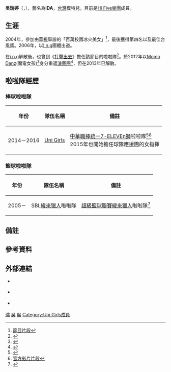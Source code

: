 {{Notability Unreferenced |time=2020-10-11T04:18:23+00:00}}
{{藝人
|姓名 = 吳瑞婷
|類型 = 模特兒
|圖片 =<!--建議使用自由版權圖像-->
|圖片尺寸 =
|圖片簡介 =
|本名 = 吳瑞婷
|外文名 =
|外文 = 
|羅馬拼音 = Wu Jui-Ting
|英文名 = IDA
|暱稱 = IDA.愛達
|其他藝名 = 
|國籍 = {{ROC}}
|民族 = 
|籍貫 = 
|出生日期 = {{birth date and age|1983|2|4}}
|出生地點 = {{TWN}}
|逝世日期 = 
|逝世地點 = 
|職業 = [[模特兒|模特兒]]、[[啦啦隊|啦啦隊]]
|語言 = [[中華民國國語|國語]]、[[台語|台語]]
|教育程度 = [[世新大學|世新大學]]公共關係暨廣告學系<br />[[新店高中|新店高中]]畢業
|宗教信仰 = 
|配偶 = 
|兒女 = 
|父母 = 
|音樂類型 =
|演奏樂器 =
|出道地點 =
|出道作 =
|出道日期 = 
|代表作 = 
|活躍年代 = 2006年-現在
|唱片公司 = 
|經紀公司 = 
|个人工作室 = 
|網站 =
|相關團體 = [[I.n.g|I.n.g]]、[[Barbie_Q|Barbie Q]]、[[魔電女孩|魔電女孩]]、[[Hi_Five樂團|Hi Five樂團]]
|獎項 =
|IMDb =
|現任成員 =
|過往成員 =
|音樂專輯 = 
|電影 =
|主持節目 =
|電視劇 =
|廣播劇 =
|舞台劇 =
|書籍 =
}}
'''吳瑞婷'''（{{lang-en|'''Wu Jui-Ting'''}}，{{bd|1983年|2月4日|catIdx=W吳}}），藝名為'''IDA'''，[[台灣|台灣]]模特兒，目前是[[Hi_Five樂團|Hi Five樂團]]成員。

==生涯==
2004年，參加由[[中華電視公司|華視]]舉辦的「百萬校園冰火美女」<ref group=註>[https://www.youtube.com/watch?v=aTiZTculCdA 節目片段]</ref>，最後獲得第四名以及最佳台風獎。2006年，以[[I.n.g|I.n.g]]團體出道。

在[[i.n.g|i.n.g]]解散後，也曾到《[[打擊出去|打擊出去]]》擔任該節目的啦啦隊<ref group=註>{{Cite web |url=http://ontv.videoland.com.tw/channel/blow_o/default_005b3.asp |title=節目官方網頁 |accessdate=2020-10-11 |archive-date=2016-06-22 |archive-url=https://web.archive.org/web/20160622050329/http://ontv.videoland.com.tw/channel/blow_o/default_005b3.asp |dead-url=no }}</ref>。於2012年以[[Momo_Danz|Momo Danz]](魔電女孩)<ref>{{cite news|url=https://www.epochtimes.com/b5/13/2/3/n3792526.htm|title=魔電女孩《蹦蹦》紅不讓 受邀倫敦開唱|publisher=epochtimes|date=2013-02-03|accessdate=2020-10-11|language=zh-tw|archive-date=2019-12-26|archive-url=https://web.archive.org/web/20191226144037/http://www.epochtimes.com/b5/13/2/3/n3792526.htm|dead-url=no}}</ref>身分重返[[演藝圈|演藝圈]]<ref>{{cite news |author1=歐建智 |title=中職／統一標接班人 辣妹女團長IDA曾是魔電女孩 |url=https://sports.ettoday.net/news/475289 |accessdate=2019-12-17 |work=[[ETtoday|ETtoday]] |date=2015-03-07 |archive-url=https://web.archive.org/web/20191206115816/https://sports.ettoday.net/news/475289 |archive-date=2019-12-06 |dead-url=no }}</ref>，但在2013年已解散。

== 啦啦隊經歷 ==
=== 棒球啦啦隊 ===
{| class="wikitable"
|- 
!年份!!隊伍名稱!!備註
|-
|2014－2016||[[Uni_Girls|Uni Girls]]||[[中華職棒|中華職棒]][[統一7-ELEVEn獅|統一7-ELEVEn獅]]啦啦隊<ref>{{cite news |author1=林宋以情 |title=中職／Uni-girls：搖滾辣妹女團長IDA 最愛棒球超熱血 |url=https://sports.ettoday.net/news/479861?redirect=1 |accessdate=2019-12-17 |work=[[ETtoday|ETtoday]] |date=2015-03-20 |archive-date=2022-03-15 |archive-url=https://web.archive.org/web/20220315145258/https://sports.ettoday.net/news/479861?redirect=1 |dead-url=no }}</ref><ref group=註>[https://www.facebook.com/watch/?v=1217937694933890 官方影片片段]</ref><br />2015年也開始擔任球隊應援團的女指揮
|}

=== 籃球啦啦隊 ===
{| class="wikitable"
|- 
!年份!!隊伍名稱!!備註
|-
|2005－||SBL[[緯來獵人|緯來獵人]]啦啦隊||[[超級籃球聯賽|超級籃球聯賽]][[緯來獵人|緯來獵人]]啦啦隊<ref>{{cite news|url=https://sports.ettoday.net/news/664628|title=影／Uni Girls成員Ida　歷經2個啦啦隊最愛還是運動|publisher=ETtoday新聞雲|date=2016-03-17|accessdate=2020-10-11|language=zh-tw|archive-date=2016-03-22|archive-url=https://web.archive.org/web/20160322041508/http://sports.ettoday.net/news/664628|dead-url=no}}</ref>
|}

== 備註 ==
{{ReflistH|2}}
{{NoteFoot}}
{{ReflistF}}

== 參考資料 ==
{{Reflist|2}}

==外部連結==
*{{Instagram|lovemonkey0204}} {{zh-tw}}
*{{Sinaweibo|1005052661079954}} {{zh-tw}}
*{{Facebook|lovemonkey0204|愛達吳 Ida W.}} {{zh-tw}}

{{Uni Girls}}

[[Category:吳姓|瑞]]
[[Category:台灣女性模特兒|吳]]
[[Category:臺灣女舞者|吳]]
[[Category:Uni_Girls成員|Category:Uni Girls成員]]